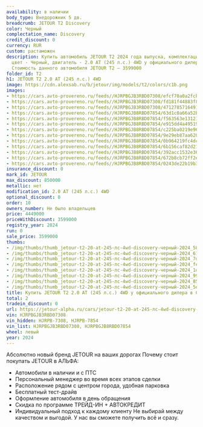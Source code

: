 ```yaml
---
availability: в наличии
body_type: Внедорожник 5 дв.
breadcrumb: JETOUR T2 Discovery
color: Черный
complectation_name: Discovery
credit_discount: 0
currency: RUR
custom: растаможен
description: Купить автомобиль JETOUR T2 2024 года выпуска, комплектация Discovery,
  цвет - Черный, двигатель - 2.0 AT (245 л.с.) 4WD у официального дилера в г. Самара.
  Стоимость данного автомобиля JETOUR T2 – 3599000
folder_id: T2
h1: JETOUR T2 2.0 AT (245 л.с.) 4WD
image: https://cdn.alexsab.ru/b/jetour/img/models/t2/colors/c1b.png
images:
- https://cars.avto-provereno.ru/feeds//HJRPBGJB3RBD07308/efcf70a0a2fcbc8820bb5ec27f258ef5.jpeg
- https://cars.avto-provereno.ru/feeds//HJRPBGJB3RBD07308/fd181f44883f89c4a3fd1ce97c761472.jpeg
- https://cars.avto-provereno.ru/feeds//HJRPBGJB3RBD07308/47127857164913999979335d9b27d406.jpeg
- https://cars.avto-provereno.ru/feeds//HJRPBGJB8RBD07854/63d1c0a66a52b210c1782287da2fe9e2.jpg
- https://cars.avto-provereno.ru/feeds//HJRPBGJB8RBD07854/f563563e13121252a74e936dc771d9cc.jpg
- https://cars.avto-provereno.ru/feeds//HJRPBGJB8RBD07854/e915dd4a49519cd390ed623b07f99bd4.jpg
- https://cars.avto-provereno.ru/feeds//HJRPBGJB8RBD07854/c225ba0219e96fbc4ee823ce3b885438.jpg
- https://cars.avto-provereno.ru/feeds//HJRPBGJB8RBD07854/9e29eb87aa6208ca6913f89f4f95e8c5.jpg
- https://cars.avto-provereno.ru/feeds//HJRPBGJB8RBD07854/0b964219fc4dc7f634a65c4759652365.jpg
- https://cars.avto-provereno.ru/feeds//HJRPBGJB8RBD07854/6b156caf82d21e527dafd4587113d394.jpg
- https://cars.avto-provereno.ru/feeds//HJRPBGJB8RBD07854/392acc1532e36bb17fa8ca6e2ff14317.jpg
- https://cars.avto-provereno.ru/feeds//HJRPBGJB8RBD07854/672b8cb72ff2eb2cf72bcc63b7ff596f.jpg
- https://cars.avto-provereno.ru/feeds//HJRPBGJB8RBD07854/0243de22b19b3e4c52a9694790e10d32.jpg
insurance_discount: 0
mark_id: JETOUR
max_discount: 850000
metallic: нет
modification_id: 2.0 AT (245 л.с.) 4WD
optional_discount: 0
order: 10
owners_number: Не было владельцев
price: 4449000
priceWithDiscount: 3599000
registry_year: 2024
run: 0
sale_price: 3599000
thumbs:
- /img/thumbs/thumb_jetour-t2-20-at-245-лс-4wd-discovery-черный-2024_58ef5_0.webp
- /img/thumbs/thumb_jetour-t2-20-at-245-лс-4wd-discovery-черный-2024_61472_1.webp
- /img/thumbs/thumb_jetour-t2-20-at-245-лс-4wd-discovery-черный-2024_7d406_2.webp
- /img/thumbs/thumb_jetour-t2-20-at-245-лс-4wd-discovery-черный-2024_fe9e2_0.webp
- /img/thumbs/thumb_jetour-t2-20-at-245-лс-4wd-discovery-черный-2024_1d9cc_1.webp
- /img/thumbs/thumb_jetour-t2-20-at-245-лс-4wd-discovery-черный-2024_99bd4_2.webp
- /img/thumbs/thumb_jetour-t2-20-at-245-лс-4wd-discovery-черный-2024_85438_3.webp
- /img/thumbs/thumb_jetour-t2-20-at-245-лс-4wd-discovery-черный-2024_5e8c5_4.webp
title: Купить JETOUR T2 2.0 AT (245 л.с.) 4WD у официального дилера в Самаре
total: 2
tradein_discount: 0
url: https://jetour-alpha.ru/cars/jetour-t2-20-at-245-лс-4wd-discovery-черный-2024/
vin: HJRPBGJB3RBD07308
vin_hidden: HJRPB-7308, HJRPB-7854
vin_list: HJRPBGJB3RBD07308, HJRPBGJB8RBD07854
wheel: левый
year: 2024
---
```

Абсолютно новый бренд JETOUR на ваших дорогах
Почему стоит покупать JETOUR в АЛЬФА:
- Автомобили в наличии и с ПТС
- Персональный менеджер во время всех этапов сделки
- Расположение рядом с центром города, удобная парковка
- Бесплатный тест-драйв
- Оформление автомобиля в день обращения
- Скидка по программе ТРЕЙД-ИН + АВТОКРЕДИТ
- Индивидуальный подход  к каждому клиенту
Не выбирай между качеством и выгодой. У нас вы сможете получить всё и сразу.